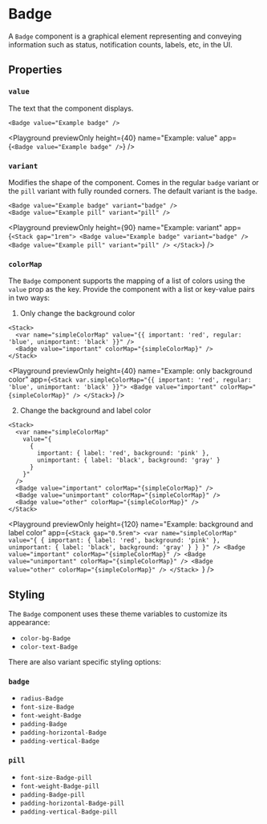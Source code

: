 # Badge

A `Badge` component is a graphical element representing and conveying information such as status, notification counts, labels, etc, in the UI.

## Properties

### `value`

The text that the component displays.

```ueml copy
<Badge value="Example badge" />
```

<Playground
  previewOnly
  height={40}
  name="Example: value"
  app={`<Badge value="Example badge" />`}
/>

### `variant`

Modifies the shape of the component.
Comes in the regular `badge` variant or the `pill` variant with fully rounded corners.
The default variant is the `badge`.

```ueml copy
<Badge value="Example badge" variant="badge" />
<Badge value="Example pill" variant="pill" />
```

<Playground
  previewOnly
  height={90}
  name="Example: variant"
  app={`
  <Stack gap="1rem">
    <Badge value="Example badge" variant="badge" />
    <Badge value="Example pill" variant="pill" />
  </Stack>
  `}
/>

### `colorMap`

The `Badge` component supports the mapping of a list of colors using the `value` prop as the key.
Provide the component with a list or key-value pairs in two ways:

1. Only change the background color

```ueml copy {2}
<Stack>
  <var name="simpleColorMap" value="{{ important: 'red', regular: 'blue', unimportant: 'black' }}" />
  <Badge value="important" colorMap="{simpleColorMap}" />
</Stack>
```

<Playground
  previewOnly
  height={40}
  name="Example: only background color"
  app={`
  <Stack var.simpleColorMap="{{ important: 'red', regular: 'blue', unimportant: 'black' }}">
    <Badge value="important" colorMap="{simpleColorMap}" />
  </Stack>
  `}
/>

2. Change the background and label color

```ueml copy {4-7}
<Stack>
  <var name="simpleColorMap"
    value="{
      {
        important: { label: 'red', background: 'pink' },
        unimportant: { label: 'black', background: 'gray' }
      }
    }"
  />
  <Badge value="important" colorMap="{simpleColorMap}" />
  <Badge value="unimportant" colorMap="{simpleColorMap}" />
  <Badge value="other" colorMap="{simpleColorMap}" />
</Stack>
```

<Playground
  previewOnly
  height={120}
  name="Example: background and label color"
  app={`<Stack gap="0.5rem">
    <var name="simpleColorMap" 
    value="{ { important: { label: 'red', background: 'pink' }, unimportant: { label: 'black', background: 'gray' } } }" />
    <Badge value="important" colorMap="{simpleColorMap}" />
    <Badge value="unimportant" colorMap="{simpleColorMap}" />
    <Badge value="other" colorMap="{simpleColorMap}" />
</Stack>
`}
/>

## Styling

The `Badge` component uses these theme variables to customize its appearance:

- `color-bg-Badge`
- `color-text-Badge`

There are also variant specific styling options:

### `badge`

- `radius-Badge`
- `font-size-Badge`
- `font-weight-Badge`
- `padding-Badge`
- `padding-horizontal-Badge`
- `padding-vertical-Badge`

### `pill`

- `font-size-Badge-pill`
- `font-weight-Badge-pill`
- `padding-Badge-pill`
- `padding-horizontal-Badge-pill`
- `padding-vertical-Badge-pill`
